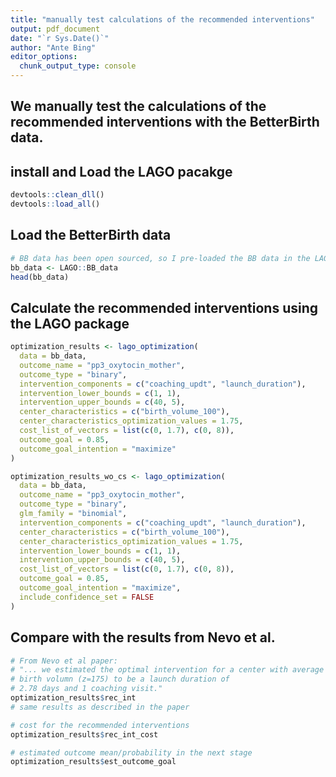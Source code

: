 ```yaml
---
title: "manually test calculations of the recommended interventions"
output: pdf_document
date: "`r Sys.Date()`"
author: "Ante Bing"
editor_options: 
  chunk_output_type: console
---
```

## We manually test the calculations of the recommended interventions with the BetterBirth data.
## install and Load the LAGO pacakge 
```r
devtools::clean_dll()
devtools::load_all()
```

## Load the BetterBirth data
```r
# BB data has been open sourced, so I pre-loaded the BB data in the LAGO package
bb_data <- LAGO::BB_data
head(bb_data)
```

## Calculate the recommended interventions using the LAGO package 
```r
optimization_results <- lago_optimization(
  data = bb_data,
  outcome_name = "pp3_oxytocin_mother",
  outcome_type = "binary",
  intervention_components = c("coaching_updt", "launch_duration"),
  intervention_lower_bounds = c(1, 1),
  intervention_upper_bounds = c(40, 5),
  center_characteristics = c("birth_volume_100"),
  center_characteristics_optimization_values = 1.75,
  cost_list_of_vectors = list(c(0, 1.7), c(0, 8)),
  outcome_goal = 0.85,
  outcome_goal_intention = "maximize"
)
```

```r
optimization_results_wo_cs <- lago_optimization(
  data = bb_data,
  outcome_name = "pp3_oxytocin_mother",
  outcome_type = "binary",
  glm_family = "binomial",
  intervention_components = c("coaching_updt", "launch_duration"),
  center_characteristics = c("birth_volume_100"),
  center_characteristics_optimization_values = 1.75,
  intervention_lower_bounds = c(1, 1),
  intervention_upper_bounds = c(40, 5),
  cost_list_of_vectors = list(c(0, 1.7), c(0, 8)),
  outcome_goal = 0.85,
  outcome_goal_intention = "maximize",
  include_confidence_set = FALSE
)
```

## Compare with the results from Nevo et al. 
```r
# From Nevo et al paper:
# "... we estimated the optimal intervention for a center with average
# birth volumn (z=175) to be a launch duration of
# 2.78 days and 1 coaching visit."
optimization_results$rec_int
# same results as described in the paper

# cost for the recommended interventions
optimization_results$rec_int_cost

# estimated outcome mean/probability in the next stage
optimization_results$est_outcome_goal
```


